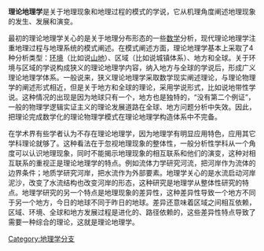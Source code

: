 {{Unreferenced |time=2011-10-12T19:44:17+00:00 }}
'''理论地理学'''是关于地理现象和地理过程的模式的学说，它从机理角度阐述地理现象的发生、发展和演变。

最初的理论地理学关心的是关于地理分布形态的一些[[数学|数学]]分析，现代理论地理学注重地理过程与地理系统的模式阐述。在模式阐述方面，理论地理学基本上采取了4种分析类型：[[环境|环境]]（比如说[[山地|山地]]）、区域（比如说城镇体系）、地方和全球。关于环境与区域的学说构成狭义的理论地理学内容，纳入地方与全球的学说后，形成广义理论地理学体系。一般说来，狭义理论地理学采取数学现实阐述理论，与理论物理学的阐述形式相近，但是关于地方和全球的理论，采用学说形式，比如说地带性学说。这种情况的出现是因为地球只有一个，地方也是独特的，“没有第二个例证”，一般的物理学逻辑实证主义的理论发展道路在全球、地方问题分析中失效。因此，把理论完成数学化的理论物理学模式在理论地理学构造体系中不完备。

在学术界有些学者认为不存在理论地理学，因为地理学有明显应用特色，应用其它学科理论就够了。这种看法在于忽视地理现象的整体性，一般分析性学科从一个角度可以认识地理现象，同时不能揭示地理现象的相互联系和他们的演变，这种对相互联系的重视正是理论地理学的特点。例如流体力学研究河流，把河岸作为流体的边界条件；地质学研究河岸，把水流作为外部要素。地理学关心的是水流启动河岸泥沙，改变了水流结构也改变河岸的形态，这种研究是地理学从整体性研究的特点。地理学研究的另一个特点是地理现象的差异性，这种差异性导致一个地方不同于另一个地方，今日的地球不同于昨日的地球。差异还意味着区域之间相互依赖，区域、环境、全球和地方发展过程是进化的、路径依赖的，这些差异性特点导致了需要一种综合的理论，这就是理论地理学。

{{Geography topics}}
[[Category:地理学分支|Category:地理学分支]]